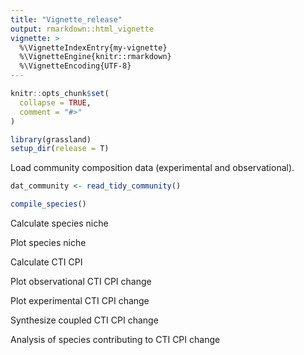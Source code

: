 ```yaml
---
title: "Vignette_release"
output: rmarkdown::html_vignette
vignette: >
  %\VignetteIndexEntry{my-vignette}
  %\VignetteEngine{knitr::rmarkdown}
  %\VignetteEncoding{UTF-8}
---
```


```r
knitr::opts_chunk$set(
  collapse = TRUE,
  comment = "#>"
)
```

```r
library(grassland)
setup_dir(release = T)
```

Load community composition data (experimental and observational).
```r
dat_community <- read_tidy_community()

compile_species()
```

Calculate species niche


Plot species niche

Calculate CTI CPI

Plot observational CTI CPI change

Plot experimental CTI CPI change

Synthesize coupled CTI CPI change

Analysis of species contributing to CTI CPI change


